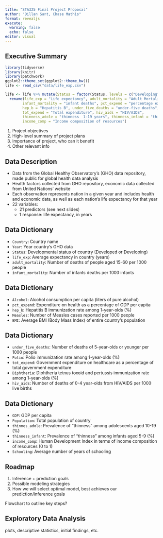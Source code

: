 ```yaml
---
title: "STA325 Final Project Proposal"
author: "Dillan Sant, Chase Mathis"
format: revealjs
execute: 
  warning: false
  echo: false
editor: visual
---
```




## Executive Summary

```r
library(tidyverse)
library(knitr)
library(patchwork)
ggplot2::theme_set(ggplot2::theme_bw())
life <- read_csv("data/life_exp.csv")
```

```r
life <- life %>% mutate(Status = factor(Status, levels = c("Developing", "Developed"))) %>%
  rename(life_exp = "Life expectancy", adult_mortality = "Adult Mortality", 
        infant_mortality = "infant deaths", pct_expend = "percentage expenditure", 
        hep_b = "Hepatitis B", under_five_deaths = "under-five deaths", 
        tot_expend = "Total expenditure", hiv_aids = "HIV/AIDS",
        thinness_adole = "thinness  1-19 years", thinness_infant = "thinness 5-9 years", 
        income_comp = "Income composition of resources")
```


1. Project objectives
2. High-level summary of project plans
3. Importance of project, who can it benefit
4. Other relevant info

## Data Description

- Data from the Global Healthy Observatory's (GHO) data repository, made public for global health data analysis
- Health factors collected from GHO repository, economic data collected from United Nations' website
- Each observation represents nation in a given year and includes health and economic data, as well as each nation's life expectancy for that year
- 22 variables:
  - 21 predictors (see next slides)
  - 1 response: life expectancy, in years

## Data Dictionary
- `Country`: Country name 
- `Year`: Year country's GHO data
- `Status`: Developmental status of country (Developed or Developing)
- `life_exp`: Average expectancy in country (years)
- `adult_mortality`: Number of deaths of people aged 15-60 per 1000 people
- `infant_mortality`: Number of infants deaths per 1000 infants

## Data Dictionary
- `Alcohol`: Alcohol consumption per capita (liters of pure alcohol)
- `pct_expend`: Expenditure on health as a percentage of GDP per capita
- `hep_b`: Hepatitis B immunization rate among 1-year-olds (%)
- `Measles`: Number of Measles cases reported per 1000 people
- `BMI`: Average BMI (Body Mass Index) of entire country's population 


## Data Dictionary
- `under_five_deaths`: Number of deaths of 5-year-olds or younger per 1000 people
- `Polio`: Polio immunization rate among 1-year-olds (%)
- `tot_expend`: Government expenditure on healthcare as a percentage of total government expenditure
- `Diphtheria`: Diphtheria tetnus toxoid and pertussis immunization rate among 1-year-olds (%)
- `hiv_aids`: Number of deaths of 0-4 year-olds from HIV/AIDS per 1000 live births

## Data Dictionary
- `GDP`: GDP per capita
- `Population`: Total population of country
- `thinnes_adole`: Prevalence of "thinness" among adolescents aged 10-19 (%)
- `thinness_infant`: Prevalence of "thinness" among infants aged 5-9 (%) 
- `income_comp`: Human Development Index in terms of income composition of resources (0 to 1)
- `Schooling`: Average number of years of schooling

## Roadmap

1. Inference + prediction goals
2. Possible modeling strategies
3. How we will select optimal model, best achieves our prediction/inference goals

Flowchart to outline key steps?

## Exploratory Data Analysis

plots, descriptive statistics, initial findings, etc.

